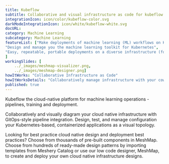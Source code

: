 ```yaml
---
title: Kubeflow  
subtitle: Collaborative and visual infrastructure as code for kubeflow
integrationIcon: icon/color/kubeflow-color.svg
darkModeIntegrationIcon: icon/white/kubeflow-white.svg
docURL: 
category: Machine Learning
subcategory: Machine Learning
featureList: ["Make deployments of machine learning (ML) workflows on Kubernetes simple, portable and scalable. ",
"Design and manage you the machine learning toolkit for Kubernetes",
"Easy, repeatable, portable deployments on a diverse infrastructure (for example, experimenting on a laptop, then moving to an on-premises cluster or to the cloud)"
]
workingSlides: [
    ../_images/meshmap-visualizer.png,
    ../_images/meshmap-designer.png]
howItWorks: "Collaborative Infrastructure as Code"
howItWorksDetails: "Collaboratively manage infrastructure with your coworkers synchronously sharing the same designs."
published: true
---
```

<p>
    Kubeflow the cloud-native platform for machine learning operations - pipelines, training and deployment.
</p>
<p>
    Collaboratively and visually diagram your cloud native infrastructure with GitOps-style pipeline integration. Design, test, and manage configuration your Kubernetes-based, containerized applications as a visual topology.
</p>
<p>
    Looking for best practice cloud native design and deployment best practices? Choose from thousands of pre-built components in MeshMap. Choose from hundreds of ready-made design patterns by importing templates from Meshery Catalog or use our low code designer, MeshMap, to create and deploy your own cloud native infrastructure designs.
</p>